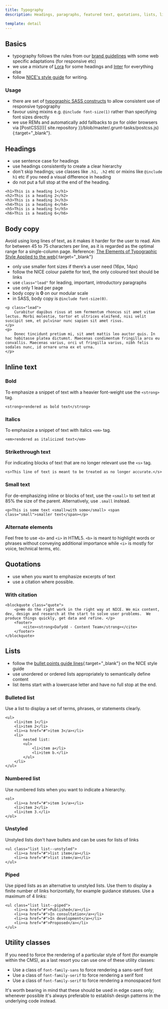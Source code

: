 ```yaml
---
title: Typography
description: Headings, paragraphs, featured text, quotations, lists, links

template: detail
---
```


## Basics

- typography follows the rules from our [brand guidelines](https://indepth.nice.org.uk/our-brand/index.html) with some web specific adaptations (for responsive etc)
- we use a mixture of [Lora](https://fonts.google.com/specimen/Lora) for some headings and [Inter](https://fonts.google.com/specimen/Inter) for everything else
- follow [NICE's style guide](https://www.nice.org.uk/corporate/ecd1/) for writing.

### Usage

- there are set of <a href="{{ site.baseurl }}{% link technical/sass/documentation/typography.md %}">typographic SASS constructs</a> to allow consistent use of responsive typography
- favour using mixins e.g. `@include font-size(1)` rather than specifying font sizes directly
- we use REMs and automatically add fallbacks to px for older browsers via [PostCSS]({{ site.repository }}/blob/master/.grunt-tasks/postcss.js){:target="\_blank"}.

## Headings

- use sentence case for headings
- use headings consistently to create a clear hierarchy
- don't skip headings; use classes like `.h1, .h2` etc or mixins like `@include h1` etc if you need a visual difference in heading
- do not put a full stop at the end of the heading.

```
<h1>This is a heading 1</h1>
<h2>This is a heading 2</h2>
<h3>This is a heading 3</h3>
<h4>This is a heading 4</h4>
<h5>This is a heading 5</h5>
<h6>This is a heading 6</h6>
```

## Body copy

Avoid using long lines of text, as it makes it harder for the user to read. Aim for between 45 to 75 characters per line, as it is regarded as the optimal range for a single-column page. Reference: [The Elements of Typographic Style Applied to the web](http://webtypography.net/intro/){:target="\_blank"}

- only use smaller font sizes if there’s a user need (16px, 14px)
- follow the NICE colour palette for text, the only coloured text should be links
- use `class="lead"` for leading, important, introductory paragraphs
- use only 1 lead per page
- body copy is **0** on our modular scale
- in SASS, body copy is `@include font-size(0)`.

```
<p class="lead">
    Curabitur dapibus risus at sem fermentum rhoncus sit amet vitae lectus. Morbi molestie, tortor et ultrices eleifend, nisi velit suscipit sem, et pulvinar nunc sapien sit amet risus.
</p>
<p>
    Donec tincidunt pretium mi, sit amet mattis leo auctor quis. In hac habitasse platea dictumst. Maecenas condimentum fringilla arcu eu convallis. Maecenas varius, orci ut fringilla varius, nibh felis sodales nunc, id ornare urna ex et urna.
</p>
```

## Inline text

### Bold

To emphasize a snippet of text with a heavier font-weight use the `<strong>` tag.

```
<strong>rendered as bold text</strong>
```

### Italics

To emphasize a snippet of text with italics `<em>` tag.

```
<em>rendered as italicized text</em>
```

### Strikethrough text

For indicating blocks of text that are no longer relevant use the `<s>` tag.

```
<s>This line of text is meant to be treated as no longer accurate.</s>
```

### Small text

For de-emphasizing inline or blocks of text, use the `<small>` to set text at 85% the size of the parent. Alternatively, use `.small` instead.

```
<p>This is some text <small>with some</small> <span class="small">smaller text</span></p>
```

### Alternate elements

Feel free to use `<b>` and `<i>` in HTML5. `<b>` is meant to highlight words or phrases without conveying additional importance while `<i>` is mostly for voice, technical terms, etc.

## Quotations

- use when you want to emphasize excerpts of text
- use a citation where possible.

### With citation

```
<blockquote class="quote">
    <p>We do the right work in the right way at NICE. We mix content, dev, design and research at the start to solve user problems.  We produce things quickly, get data and refine. </p>
    <footer>
        <cite><strong>Dafydd - Content Team</strong></cite>
    </footer>
</blockquote>
```

## Lists

- follow the [bullet points guide lines](https://www.nice.org.uk/corporate/ecd1/chapter/punctuation-and-bullet-points#bullet-points){:target="\_blank"} on the NICE style guide
- use unordered or ordered lists appropriately to semantically define content
- list items start with a lowercase letter and have no full stop at the end.

### Bulleted list

Use a list to display a set of terms, phrases, or statements clearly.

```
<ul>
    <li>item 1</li>
    <li>item 2</li>
    <li><a href="#">item 3</a></li>
    <li>
        nested list:
        <ul>
            <li>item a</li>
            <li>item b.</li>
        </ul>
    </li>
</ul>
```

### Numbered list

Use numbered lists when you want to indicate a hierarchy.

```
<ol>
    <li><a href="#">item 1</a></li>
    <li>item 2</li>
    <li>item 3.</li>
</ol>
```

### Unstyled

Unstyled lists don't have bullets and can be uses for lists of links

```
<ul class="list list--unstyled">
    <li><a href="#">list item</a></li>
    <li><a href="#">list item</a></li>
</ul>
```

### Piped

Use piped lists as an alternative to unstyled lists. Use them to display a finite number of links horizontally, for example guidance statuses. Use a maximum of 4 links:

```
<ul class="list list--piped">
    <li><a href="#">Published</a></li>
    <li><a href="#">In consultation</a></li>
    <li><a href="#">In development</a></li>
    <li><a href="#">Proposed</a></li>
</ul>
```

## Utility classes

If you need to force the rendering of a particular style of font (for example within the CMS), as a last resort you can use one of these utility classes:

- Use a class of `font-family-sans` to force rendering a sans-serif font
- Use a class of `font-family-serif` to force rendering a serif font
- Use a class of `font-family-serif` to force rendering a monospaced font

It's worth bearing in mind that these should be used in edge cases only; whenever possible it's always preferable to establish design patterns in the underlying code instead.
